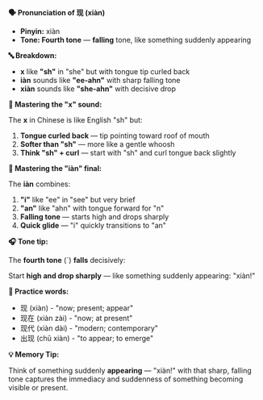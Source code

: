 **🗣️ Pronunciation of 现 (xiàn)**

- **Pinyin:** xiàn
- **Tone: Fourth tone** — **falling** tone, like something suddenly appearing

**🔤 Breakdown:**

- **x** like **"sh"** in "she" but with tongue tip curled back
- **iàn** sounds like **"ee-ahn"** with sharp falling tone
- **xiàn** sounds like **"she-ahn"** with decisive drop

**🎯 Mastering the "x" sound:**

The **x** in Chinese is like English "sh" but:

1. **Tongue curled back** — tip pointing toward roof of mouth
2. **Softer than "sh"** — more like a gentle whoosh
3. **Think "sh" + curl** — start with "sh" and curl tongue back slightly

**🎯 Mastering the "iàn" final:**

The **iàn** combines:

1. **"i"** like "ee" in "see" but very brief
2. **"an"** like "ahn" with tongue forward for "n"
3. **Falling tone** — starts high and drops sharply
4. **Quick glide** — "i" quickly transitions to "an"

**🎧 Tone tip:**

The **fourth tone** (ˋ) **falls** decisively:

Start **high and drop sharply** — like something suddenly appearing: "xiàn!"

**📝 Practice words:**

- 现 (xiàn) - "now; present; appear"
- 现在 (xiàn zài) - "now; at present"
- 现代 (xiàn dài) - "modern; contemporary"
- 出现 (chū xiàn) - "to appear; to emerge"

**💡 Memory Tip:**

Think of something suddenly **appearing** — "xiàn!" with that sharp, falling tone captures the
immediacy and suddenness of something becoming visible or present.
